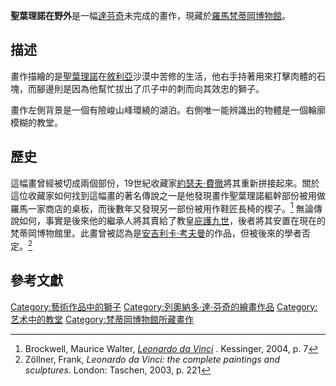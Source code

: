 {{for|阿爾布克里奇·丟勒的作品|聖葉理諾在野外 (丟勒)}}
{{Infobox Painting
| image_file=Leonardo da Vinci - Saint Jerome.jpg
| title=聖葉理諾在野外
| artist= [[列奧納多·達·芬奇|列奧納多·達·芬奇]]
| year=c. 1480
| type=胡桃木板上的蛋彩畫和油畫
| height_metric=103
| width_metric=75
| city=[[羅馬|羅馬]]
| museum=[[梵蒂岡博物館|梵蒂岡博物館]]}}
'''聖葉理諾在野外'''是一幅[[達芬奇|達芬奇]]未完成的畫作，現藏於[[羅馬|羅馬]][[梵蒂岡博物館|梵蒂岡博物館]]。

==描述==
畫作描繪的是[[耶柔米|聖葉理諾]]在[[敘利亞|敘利亞]]沙漠中苦修的生活，他右手持著用來打擊肉體的石塊，而腳邊則是因為他幫忙拔出了爪子中的刺而向其效忠的獅子。

畫作左側背景是一個有險峻山峰環繞的湖泊。右側唯一能辨識出的物體是一個輪廓模糊的教堂。

==歷史==
這幅畫曾經被切成兩個部份，19世紀收藏家[[約瑟夫·費徹|約瑟夫·費徹]]將其重新拼接起來。關於這位收藏家如何找到這幅畫的著名傳說之一是他發現畫作聖葉理諾軀幹部份被用做羅馬一家商店的桌板，而後數年又發現另一部份被用作鞋匠長椅的楔子。<ref>Brockwell, Maurice Walter, ''[http://books.google.com/books?vid=ISBN1419129694&id=eRbcNhOdfx4C&pg=PA7&lpg=PA7&printsec=8&dq=%22leonardo+da+vinci%22+jerome&sig=vGqbyDIKnuz4SQu8-OpbsLhzau4 Leonardo da Vinci] {{Wayback|url=http://books.google.com/books?vid=ISBN1419129694&id=eRbcNhOdfx4C&pg=PA7&lpg=PA7&printsec=8&dq=%22leonardo+da+vinci%22+jerome&sig=vGqbyDIKnuz4SQu8-OpbsLhzau4 |date=20121113085725 }}''. Kessinger, 2004, p. 7</ref> 無論傳說如何，事實是後來他的繼承人將其賣給了教皇[[庇護九世|庇護九世]]，後者將其安置在現在的梵蒂岡博物館里。此畫曾被認為是[[安吉利卡·考夫曼|安吉利卡·考夫曼]]的作品，但被後來的學者否定。<ref name=zoellner>Zöllner, Frank, ''Leonardo da Vinci: the complete paintings and sculptures''. London: Taschen, 2003, p. 221</ref>

==參考文獻==
{{Reflist}}
{{列奧納多·達·芬奇}}

{{DEFAULTSORT:St. Jerome In The Wilderness}}
[[Category:藝術作品中的獅子|Category:藝術作品中的獅子]]
[[Category:列奧納多·達·芬奇的繪畫作品|Category:列奧納多·達·芬奇的繪畫作品]]
[[Category:艺术中的教堂|Category:艺术中的教堂]]
[[Category:梵蒂岡博物館所藏畫作|Category:梵蒂岡博物館所藏畫作]]